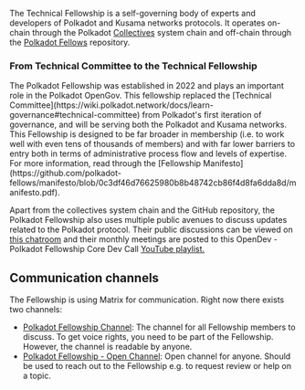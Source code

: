 The Technical Fellowship is a self-governing body of experts and developers of Polkadot and Kusama
networks protocols. It operates on-chain through the Polkadot
[Collectives](https://polkadot.js.org/apps/?rpc=wss%3A%2F%2Fpolkadot-collectives-rpc.polkadot.io#/fellowship/referenda)
system chain and off-chain through the [Polkadot Fellows](https://github.com/polkadot-fellows)
repository.

<div className="note">
  <h3>From Technical Committee to the Technical Fellowship</h3>
  <p>
    The Polkadot Fellowship was established in 2022 and plays an
    important role in the Polkadot OpenGov. This fellowship replaced the
    [Technical
    Committee](https://wiki.polkadot.network/docs/learn-governance#technical-committee)
    from Polkadot's first iteration of governance, and will be serving both the
    Polkadot and Kusama networks. This Fellowship is designed to be far broader
    in membership (i.e. to work well with even tens of thousands of members) and
    with far lower barriers to entry both in terms of administrative process
    flow and levels of expertise. For more information, read through the
    [Fellowship
    Manifesto](https://github.com/polkadot-fellows/manifesto/blob/0c3df46d76625980b8b48742cb86f4d8fa6dda8d/manifesto.pdf).
  </p>
</div>

Apart from the collectives system chain and the GitHub repository, the Polkadot Fellowship
also uses multiple public avenues to discuss updates related to the Polkadot protocol. Their public
discussions can be viewed on [this chatroom](https://matrix.to/#/#fellowship-members:parity.io) and
their monthly meetings are posted to this OpenDev - Polkadot Fellowship Core Dev Call
[YouTube playlist.](https://www.youtube.com/watch?v=5P6Axm4JrmQ&list=PLtyd7v_I7PGlDJCCCLGLjJ0yv33JAEE_-)

## Communication channels

The Fellowship is using Matrix for communication. Right now there exists two channels:

- [Polkadot Fellowship Channel](https://matrix.to/#/#fellowship-members:parity.io): The channel for all Fellowship members to discuss. To get voice rights, you need to be part of the Fellowship. However, the channel is readable by anyone.
- [Polkadot Fellowship - Open Channel](https://matrix.to/#/#fellowship-open-channel:parity.io): Open channel for anyone. Should be used to reach out to the Fellowship e.g. to request review or help on a topic.

